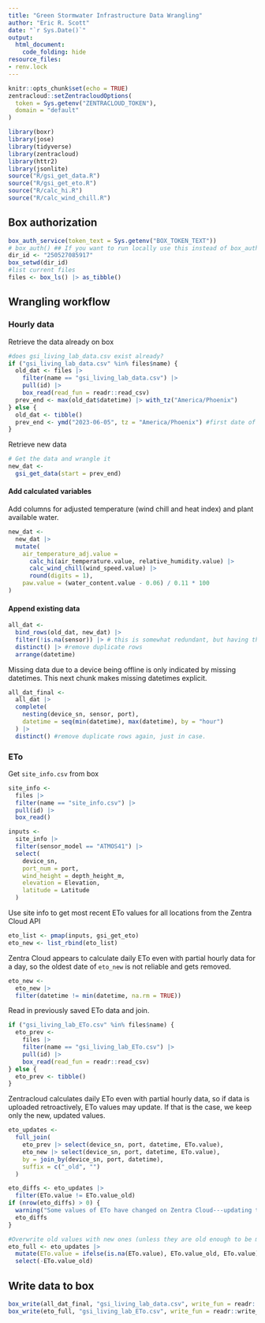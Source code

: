 ```yaml
---
title: "Green Stormwater Infrastructure Data Wrangling"
author: "Eric R. Scott"
date: "`r Sys.Date()`"
output: 
  html_document:
    code_folding: hide
resource_files:
- renv.lock
---
```


```r
knitr::opts_chunk$set(echo = TRUE)
zentracloud::setZentracloudOptions(
  token = Sys.getenv("ZENTRACLOUD_TOKEN"),
  domain = "default"
)

library(boxr)
library(jose)
library(tidyverse)
library(zentracloud)
library(httr2)
library(jsonlite)
source("R/gsi_get_data.R")
source("R/gsi_get_eto.R")
source("R/calc_hi.R")
source("R/calc_wind_chill.R")
```

<!--
## First time publishing

Publishing this workflow to Posit Connect will fail the first time because the environment variable `BOX_TOKEN_TEXT` is unset.  But, you still can find the app on viz.datascience.arizona.edu and add that env var.  Then, re-publish, and it should work.
-->
## Box authorization

```r
box_auth_service(token_text = Sys.getenv("BOX_TOKEN_TEXT"))
# box_auth() ## If you want to run locally use this instead of box_auth_service()
dir_id <- "250527085917"
box_setwd(dir_id)
#list current files
files <- box_ls() |> as_tibble()
```

## Wrangling workflow

### Hourly data

Retrieve the data already on box

```r
#does gsi_living_lab_data.csv exist already?
if ("gsi_living_lab_data.csv" %in% files$name) {
  old_dat <- files |> 
    filter(name == "gsi_living_lab_data.csv") |> 
    pull(id) |> 
    box_read(read_fun = readr::read_csv)
  prev_end <- max(old_dat$datetime) |> with_tz("America/Phoenix")
} else {
  old_dat <- tibble()
  prev_end <- ymd("2023-06-05", tz = "America/Phoenix") #first date of data
}
```

Retrieve new data

```r
# Get the data and wrangle it
new_dat <-
  gsi_get_data(start = prev_end)
```

#### Add calculated variables

Add columns for adjusted temperature (wind chill and heat index) and plant available water.

```r
new_dat <- 
  new_dat |>
  mutate(
    air_temperature_adj.value = 
      calc_hi(air_temperature.value, relative_humidity.value) |>
      calc_wind_chill(wind_speed.value) |>
      round(digits = 1),
    paw.value = (water_content.value - 0.06) / 0.11 * 100
)
```

#### Append existing data

```r
all_dat <- 
  bind_rows(old_dat, new_dat) |> 
  filter(!is.na(sensor)) |> # this is somewhat redundant, but having this in gsi_get_data() only removes these from new data
  distinct() |> #remove duplicate rows
  arrange(datetime) 
```

Missing data due to a device being offline is only indicated by missing datetimes. This next chunk makes missing datetimes explicit.

```r
all_dat_final <-
  all_dat |> 
  complete(
    nesting(device_sn, sensor, port),
    datetime = seq(min(datetime), max(datetime), by = "hour")
  ) |> 
  distinct() #remove duplicate rows again, just in case.
```

### ETo

Get `site_info.csv` from box

```r
site_info <- 
  files |> 
  filter(name == "site_info.csv") |> 
  pull(id) |> 
  box_read()

inputs <-
  site_info |>
  filter(sensor_model == "ATMOS41") |>
  select(
    device_sn,
    port_num = port,
    wind_height = depth_height_m,
    elevation = Elevation,
    latitude = Latitude
  )
```

Use site info to get most recent ETo values for all locations from the Zentra Cloud API

```r
eto_list <- pmap(inputs, gsi_get_eto)
eto_new <- list_rbind(eto_list)
```

Zentra Cloud appears to calculate daily ETo even with partial hourly data for a day, so the oldest date of `eto_new` is not reliable and gets removed.

```r
eto_new <- 
  eto_new |> 
  filter(datetime != min(datetime, na.rm = TRUE))
```

Read in previously saved ETo data and join.

```r
if ("gsi_living_lab_ETo.csv" %in% files$name) {
  eto_prev <- 
    files |> 
    filter(name == "gsi_living_lab_ETo.csv") |> 
    pull(id) |> 
    box_read(read_fun = readr::read_csv)
} else {
  eto_prev <- tibble()
}
```

Zentracloud calculates daily ETo even with partial hourly data, so if data is uploaded retroactively, ETo values may update.  If that is the case, we keep only the new, updated values.

```r
eto_updates <- 
  full_join(
    eto_prev |> select(device_sn, port, datetime, ETo.value),
    eto_new |> select(device_sn, port, datetime, ETo.value),
    by = join_by(device_sn, port, datetime),
    suffix = c("_old", "")
  )
```


```r
eto_diffs <- eto_updates |> 
  filter(ETo.value != ETo.value_old)
if (nrow(eto_diffs) > 0) {
  warning("Some values of ETo have changed on Zentra Cloud---updating the following values:")
  eto_diffs
}
```

```r
#Overwrite old values with new ones (unless they are old enough to be missing from the new values)
eto_full <- eto_updates |> 
  mutate(ETo.value = ifelse(is.na(ETo.value), ETo.value_old, ETo.value)) |> 
  select(-ETo.value_old)
```

## Write data to box

```r
box_write(all_dat_final, "gsi_living_lab_data.csv", write_fun = readr::write_csv)
box_write(eto_full, "gsi_living_lab_ETo.csv", write_fun = readr::write_csv)
```

